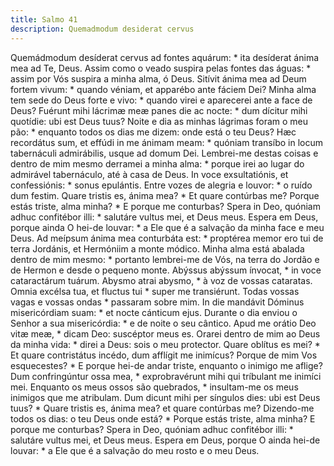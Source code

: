 ```yaml
---
title: Salmo 41
description: Quemadmodum desiderat cervus
---
```


<div class="grid grid-cols-2 gap-5">
  <span class="text-justify">
    Quemádmodum desíderat cervus ad fontes aquárum: * ita desíderat ánima mea ad
    Te, Deus.
  </span>
  <span class="text-justify">
    Assim como o veado suspira pelas fontes das águas: * assim por Vós suspira a
    minha alma, ó Deus.
  </span>
  <span class="text-justify">
    Sitívit ánima mea ad Deum fortem vivum: * quando véniam, et apparébo ante
    fáciem Dei?
  </span>
  <span class="text-justify">
    Minha alma tem sede do Deus forte e vivo: * quando virei e aparecerei ante a
    face de Deus?
  </span>
  <span class="text-justify">
    Fuérunt mihi lácrimæ meæ panes die ac nocte: * dum dícitur mihi quotídie:
    ubi est Deus tuus?
  </span>
  <span class="text-justify">
    Noite e dia as minhas lágrimas foram o meu pão: * enquanto todos os dias me
    dizem: onde está o teu Deus?
  </span>
  <span class="text-justify">
    Hæc recordátus sum, et effúdi in me ánimam meam: * quóniam transíbo in locum
    tabernáculi admirábilis, usque ad domum Dei.
  </span>
  <span class="text-justify">
    Lembrei-me destas coisas e dentro de mim mesmo derramei a minha alma: *
    porque irei ao lugar do admirável tabernáculo, até à casa de Deus.
  </span>
  <span class="text-justify">
    In voce exsultatiónis, et confessiónis: * sonus epulántis.
  </span>
  <span class="text-justify">
    Entre vozes de alegria e louvor: * o ruído dum festim.
  </span>
  <span class="text-justify">
    Quare tristis es, ánima mea? * Et quare contúrbas me?
  </span>
  <span class="text-justify">
    Porque estás triste, alma minha? * E porque me conturbas?
  </span>
  <span class="text-justify">
    Spera in Deo, quóniam adhuc confitébor illi: * salutáre vultus mei, et Deus
    meus.
  </span>
  <span class="text-justify">
    Espera em Deus, porque ainda O hei-de louvar: * a Ele que é a salvação da
    minha face e meu Deus.
  </span>
  <span class="text-justify">
    Ad meípsum ánima mea conturbáta est: * proptérea memor ero tui de terra
    Jordánis, et Hermóniim a monte módico.
  </span>
  <span class="text-justify">
    Minha alma está abalada dentro de mim mesmo: * portanto lembrei-me de Vós,
    na terra do Jordão e de Hermon e desde o pequeno monte.
  </span>
  <span class="text-justify">
    Abýssus abýssum ínvocat, * in voce cataractárum tuárum.
  </span>
  <span class="text-justify">
    Abysmo atrai abysmo, * à voz de vossas cataratas.
  </span>
  <span class="text-justify">
    Omnia excélsa tua, et fluctus tui * super me transiérunt.
  </span>
  <span class="text-justify">
    Todas vossas vagas e vossas ondas * passaram sobre mim.
  </span>
  <span class="text-justify">
    In die mandávit Dóminus misericórdiam suam: * et nocte cánticum ejus.
  </span>
  <span class="text-justify">
    Durante o dia enviou o Senhor a sua misericórdia: * e de noite o seu
    cântico.
  </span>
  <span class="text-justify">
    Apud me orátio Deo vitæ meæ, * dicam Deo: suscéptor meus es.
  </span>
  <span class="text-justify">
    Orarei dentro de mim ao Deus da minha vida: * direi a Deus: sois o meu
    protector.
  </span>
  <span class="text-justify">
    Quare oblítus es mei? * Et quare contristátus incédo, dum afflígit me
    inimícus?
  </span>
  <span class="text-justify">
    Porque de mim Vos esquecestes? * E porque hei-de andar triste, enquanto o
    inimigo me aflige?
  </span>
  <span class="text-justify">
    Dum confringúntur ossa mea, * exprobravérunt mihi qui tríbulant me inimíci
    mei.
  </span>
  <span class="text-justify">
    Enquanto os meus ossos são quebrados, * insultam-me os meus inimigos que me
    atribulam.
  </span>
  <span class="text-justify">
    Dum dicunt mihi per síngulos dies: ubi est Deus tuus? * Quare tristis es,
    ánima mea? et quare contúrbas me?
  </span>
  <span class="text-justify">
    Dizendo-me todos os dias: o teu Deus onde está? * Porque estás triste, alma
    minha? E porque me conturbas?
  </span>
  <span class="text-justify">
    Spera in Deo, quóniam adhuc confitébor illi: * salutáre vultus mei, et Deus
    meus.
  </span>
  <span class="text-justify">
    Espera em Deus, porque O ainda hei-de louvar: * a Ele que é a salvação do
    meu rosto e o meu Deus.
  </span>
</div>
